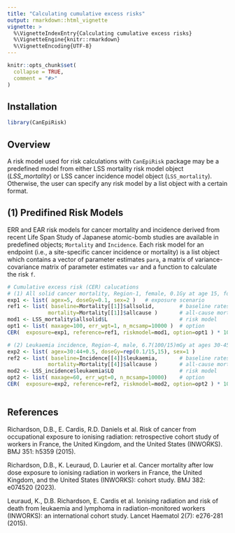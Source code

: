 ```yaml
---
title: "Calculating cumulative excess risks"
output: rmarkdown::html_vignette
vignette: >
  %\VignetteIndexEntry{Calculating cumulative excess risks}
  %\VignetteEngine{knitr::rmarkdown}
  %\VignetteEncoding{UTF-8}
---
```


```r
knitr::opts_chunk$set(
  collapse = TRUE,
  comment = "#>"
)
```

## Installation
```r
library(CanEpiRisk)
```

## Overview

A risk model used for risk calculations with `CanEpiRisk` package may be a predefined model from either LSS mortality risk model object (*LSS_mortality*) or LSS cancer incidence model object (`LSS_mortality`). Otherwise, the user can specify any risk model by a list object with a certain format. 


## (1) Predifined Risk Models

ERR and EAR risk models for cancer mortality and incidence derived from recent Life Span Study of Japanese atomic-bomb studies are available in predefined objects; `Mortality` and `Incidence`. Each risk model for an endpoint (i.e., a site-specific cancer incidence or mortality) is a list object which contains a vector of parameter estimates `para`, a matrix of variance-covariance matrix of parameter estimates `var` and a function to calculate the risk `f`.

```r
# Cumulative excess risk (CER) calucations 
# (1) All solid cancer mortality, Region-1, female, 0.1Gy at age 15, followed up to age 100, LSS linear ERR
exp1 <- list( agex=5, doseGy=0.1, sex=2 )   # exposure scenario
ref1 <- list( baseline=Mortality[[1]]$allsolid,        # baseline rates
             mortality=Mortality[[1]]$allcause )       # all-cause mortality
mod1 <- LSS_mortality$allsolid$L                       # risk model
opt1 <- list( maxage=100, err_wgt=1, n_mcsamp=10000 )  # option
CER(  exposure=exp1, reference=ref1, riskmodel=mod1, option=opt1 ) * 10000 # cases per 10,000

# (2) Leukaemia incidence, Region-4, male, 6.7(100/15)mGy at ages 30-45, followed up to age 60, LSS LQ EAR
exp2 <- list( agex=30:44+0.5, doseGy=rep(0.1/15,15), sex=1 )
ref2 <- list( baseline=Incidence[[4]]$leukaemia,       # baseline rates
             mortality=Mortality[[4]]$allcause )       # all-cause mortality rates
mod2 <- LSS_incidence$leukaemia$LQ                     # risk model
opt2 <- list( maxage=60, err_wgt=0, n_mcsamp=10000)    # option
CER(  exposure=exp2, reference=ref2, riskmodel=mod2, option=opt2 ) * 10000 # cases per 10,000
  
```




## References

Richardson, D.B., E. Cardis, R.D. Daniels et al. Risk of cancer from occupational exposure to ionising radiation: retrospective cohort study of workers in France, the United Kingdom, and the United States (INWORKS). BMJ 351: h5359 (2015).

Richardson, D.B., K. Leuraud, D. Laurier et al. Cancer mortality after low dose exposure to ionising radiation in workers in France, the United Kingdom, and the United States (INWORKS): cohort study. BMJ 382: e074520 (2023).

Leuraud, K., D.B. Richardson, E. Cardis et al. Ionising radiation and risk of death from leukaemia and lymphoma in radiation-monitored workers (INWORKS): an international cohort study. Lancet Haematol 2(7): e276-281 (2015).



